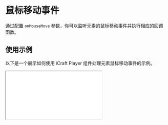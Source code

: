 # 鼠标移动事件

通过配置 `onMouseMove` 参数，你可以监听元素的鼠标移动事件并执行相应的回调函数。

## 使用示例

以下是一个展示如何使用 iCraft Player 组件处理元素鼠标移动事件的示例。


<Wrap>
  <iframe
    src='/demos/mousemove.html'
    style={{ width: "100%", height: "100%", border: "none" }}
  />
</Wrap>

```html copy
<!DOCTYPE html>
<html lang="en">
  <head>
    <meta charset="UTF-8" />
    <meta
      name="viewport"
      content="width=device-width, initial-scale=1.0"
    />

    <title>ICraft Player Click Demo</title>
    <style>
      body {
        margin: 0;
        padding: 0;
      }
      #container {
        width: 100%;
        height: 100vh;
        position: relative;
      }
      #text {
        position: absolute;
        bottom: 10px;
        right: 10px;
      }
    </style>
    <script src="https://unpkg.com/@icraft/player@latest/dist/umd/icraft-player.min.js"></script>
  </head>
  <body>
    <div id="container">
      <div id="text"></div>
    </div>
  </body>
  <script>
    const player = new ICraftPlayer({
      src: "https://icraft.gantcloud.com/api/static/templates/AWSCloud.iplayer",
      container: document.getElementById("container"),
      onMouseMove: (e) => {
        console.log(e);
        const { instance: element } = e;
        const name = element?.options?.name || "";
        document.getElementById("text").innerText = "Mouse Moved:" + name;
      },
    });
  </script>
</html>

```

## API

|     属性     |       说明       |              类型               | 默认值  | 是否必填 |
| :---------: | :-------------: | :-----------------------------: | :----: | :-----: |
| onMouseMove | 鼠标移动事件回调 | (params: MouseEventParams) => void | undefined |   否    |

### MouseEventParams

```ts
interface MouseEventParams {
  instance: Element3D | null;  // 当前元素实例
  event: MouseEvent;          // 原生鼠标事件对象
  data: OptionsType | null;   // 元素相关数据
}
```
